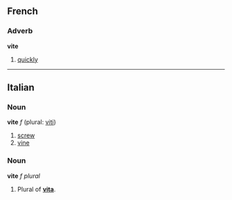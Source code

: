 ==French==
===Adverb===
'''vite'''

#[[quickly]]

----
==Italian==
===Noun===
'''vite''' ''f'' (plural: [[viti]])

#[[screw]]
#[[vine]]

===Noun===
'''vite''' ''f plural''

#Plural of '''[[vita#Italian|vita]]'''.